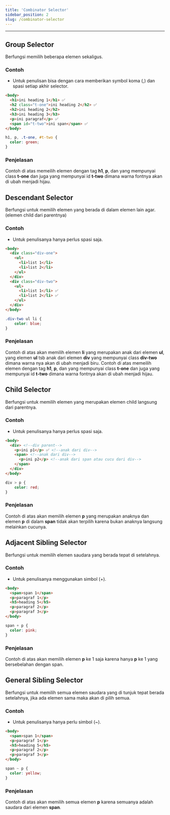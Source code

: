 ```yaml
---
title: 'Combinator Selector'
sidebar_position: 2
slug: /combinator-selector
---
```


<hr />

## Group Selector

Berfungsi memilih beberapa elemen sekaligus.

### Contoh 

- Untuk penulisan bisa dengan cara memberikan symbol koma (,) dan spasi setiap akhir selector.

```html title="HTML" 
<body>
  <h1>ini heading 1</h1> ✅
  <h2 class="t-one">ini heading 2</h2> ✅
  <h2>ini heading 2</h2>
  <h3>ini heading 3</h3>
  <p>ini paragraf</p> ✅
  <span id="t-two">ini span</span> ✅
</body> 
```

```css title="CSS"
h1, p, .t-one, #t-two {
  color: green;
}
```

### Penjelasan

Contoh di atas memeilih elemen dengan tag **h1**, **p**, dan yang mempunyai class **t-one** dan juga yang mempunyai id **t-two** dimana warna fontnya akan di ubah menjadi hijau.

## Descendant Selector

Berfungsi untuk memilih elemen yang berada di dalam elemen lain agar. (elemen child dari parentnya)

### Contoh 

- Untuk penulisanya hanya perlus spasi saja.

```html title="HTML" 
<body>
  <div class="div-one">
    <ul>
      <li>list 1</li>
      <li>list 2</li>
    </ul>
  </div>
  <div class="div-two">
    <ul>
      <li>list 1</li> ✅
      <li>list 2</li> ✅
    </ul>
  </div>
</body> 
```

```css title="CSS"
.div-two ul li {
    color: blue;
}
```

### Penjelasan

Contoh di atas akan memilih elemen **li** yang merupakan anak dari elemen **ul**, yang elemen **ul** tsb anak dari elemen **div** yang mempunyai class **div-two** dimana warna nya akan di ubah menjadi biru.
Contoh di atas memeilih elemen dengan tag **h1**, **p**, dan yang mempunyai class **t-one** dan juga yang mempunyai id **t-two** dimana warna fontnya akan di ubah menjadi hijau.

## Child Selector

Berfungsi untuk memilih elemen yang merupakan elemen child langsung dari parentnya.

### Contoh 

- Untuk penulisanya hanya perlus spasi saja.

```html title="HTML" 
<body>
  <div> <!--div parent-->
    <p>ini p1</p> ✅ <!--anak dari div-->
    <span> <!--anak dari div-->
      <p>ini p2</p> <!--anak dari span atau cucu dari div-->
    </span>
  </div>
</body> 
```

```css title="CSS"
div > p {
    color: red;
}
```

### Penjelasan

Contoh di atas akan memilih elemen **p** yang merupakan anaknya dan elemen **p** di dalam **span** tidak akan terpilih karena bukan anaknya langsung melainkan cucunya.

## Adjacent Sibling Selector

Berfungsi untuk memilih elemen saudara yang berada tepat di setelahnya.

### Contoh 

- Untuk penulisanya menggunakan simbol (+).

```html title="HTML" 
<body>
  <span>span 1</span>
  <p>paragraf 1</p>
  <h5>heading 5</h5>
  <p>paragraf 2</p>
  <p>paragraf 3</p>
</body> 
```

```css title="CSS"
span + p {
  color: pink;
}
```

### Penjelasan

Contoh di atas akan memilih elemen **p** ke 1 saja karena hanya **p** ke 1 yang bersebelahan dengan span.

## General Sibling Selector

Berfungsi untuk memilih semua elemen saudara yang di tunjuk tepat berada setelahnya, jika ada elemen sama maka akan di pilih semua.

### Contoh 

- Untuk penulisanya hanya perlu simbol (~).

```html title="HTML" 
<body>
  <span>span 1</span>
  <p>paragraf 1</p>
  <h5>heading 5</h5>
  <p>paragraf 2</p>
  <p>paragraf 3</p>
</body> 
```

```css title="CSS"
span ~ p {
  color: yellow;
}
```

### Penjelasan

Contoh di atas akan memilih semua elemen **p** karena semuanya adalah saudara dari elemen **span**.